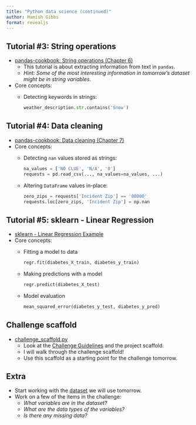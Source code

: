 ```yaml
---
title: "Python data science (continued)"
author: Hamish Gibbs
format: revealjs
---
```


## Tutorial #3: String operations

* [pandas-cookbook: String operations (Chapter 6)](https://nbviewer.org/github/jvns/pandas-cookbook/blob/master/cookbook/Chapter%206%20-%20String%20Operations-%20Which%20month%20was%20the%20snowiest.ipynb)
    * This tutorial is about extracting information from text in `pandas`.
    * *Hint: Some of the most interesting information in tomorrow's dataset might be in string variables.*
* Core concepts: 
    * Detecting keywords in strings:

        ```python
        weather_description.str.contains('Snow')
        ```

## Tutorial #4: Data cleaning

* [pandas-cookbook: Data cleaning (Chapter 7)](https://nbviewer.org/github/jvns/pandas-cookbook/blob/master/cookbook/Chapter%207%20-%20Cleaning%20up%20messy%20data.ipynb)
* Core concepts: 
    * Detecting `nan` values stored as strings:

        ```python
        na_values = ['NO CLUE', 'N/A', '0']
        requests = pd.read_csv(..., na_values=na_values, ...)
        ```
    * Altering `DataFrame` values in-place:
        
        ```python
        zero_zips = requests['Incident Zip'] == '00000'
        requests.loc[zero_zips, 'Incident Zip'] = np.nan
        ```

## Tutorial #5: sklearn - Linear Regression

* [sklearn - Linear Regression Example](https://scikit-learn.org/stable/auto_examples/linear_model/plot_ols.html)
* Core concepts: 
    * Fitting a model to data
    
        ```python
        regr.fit(diabetes_X_train, diabetes_y_train)
        ```
    * Making predictions with a model

        ```python
        regr.predict(diabetes_X_test)
        ```
    
    * Model evaluation
    
        ```python
        mean_squared_error(diabetes_y_test, diabetes_y_pred)
        ```

## Challenge scaffold

* [challenge_scaffold.py](https://github.com/hamishgibbs/soda_python_foundations/blob/main/challenge_scaffold.py)
    * Look at the [Challenge Guidelines](../challenge.qmd) and the project scaffold.
    * I will walk through the challenge scaffold!
    * Use this scaffold as a starting point for the challenge tomorrow.

## Extra

* Start working with the [dataset](https://github.com/hamishgibbs/sdi_python_foundations/blob/main/data) we will use tomorrow. 
* Work on a few of the items in the challenge: 
    * *What variables are in the dataset?*
    * *What are the data types of the variables?*
    * *Is there any missing data?*

